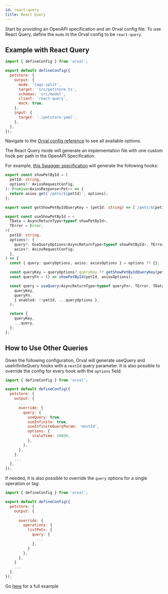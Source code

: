 ```yaml
---
id: react-query
title: React Query
---
```


Start by providing an OpenAPI specification and an Orval config file. To use React Query, define the `mode` in the Orval config to be `react-query`.

## Example with React Query

```js
import { defineConfig } from 'orval';

export default defineConfig({
  petstore: {
    output: {
      mode: 'tags-split',
      target: 'src/petstore.ts',
      schemas: 'src/model',
      client: 'react-query',
      mock: true,
    },
    input: {
      target: './petstore.yaml',
    },
  },
});
```

Navigate to the [Orval config reference](../reference/configuration/full-example) to see all available options.

The React Query mode will generate an implementation file with one custom hook per path in the OpenAPI Specification.

For example, <a href="https://github.com/orval-labs/orval/blob/master/samples/react-query/basic/petstore.yaml" target="_blank">this Swagger specification</a> will generate the following hooks:

```ts
export const showPetById = (
  petId: string,
  options?: AxiosRequestConfig,
): Promise<AxiosResponse<Pet>> => {
  return axios.get(`/pets/${petId}`, options);
};

export const getShowPetByIdQueryKey = (petId: string) => [`/pets/${petId}`];

export const useShowPetById = <
  TData = AsyncReturnType<typeof showPetById>,
  TError = Error,
>(
  petId: string,
  options?: {
    query?: UseQueryOptions<AsyncReturnType<typeof showPetById>, TError, TData>;
    axios?: AxiosRequestConfig;
  },
) => {
  const { query: queryOptions, axios: axiosOptions } = options ?? {};

  const queryKey = queryOptions?.queryKey ?? getShowPetByIdQueryKey(petId);
  const queryFn = () => showPetById(petId, axiosOptions);

  const query = useQuery<AsyncReturnType<typeof queryFn>, TError, TData>(
    queryKey,
    queryFn,
    { enabled: !!petId, ...queryOptions },
  );

  return {
    queryKey,
    ...query,
  };
};
```

## How to Use Other Queries

Given the following configuration, Orval will generate useQuery and useInfiniteQuery hooks with a `nextId` query parameter. It is also possible to override the config for every hook with the `options` field.

```js
import { defineConfig } from 'orval';

export default defineConfig({
  petstore: {
    output: {
      ...
      override: {
        query: {
          useQuery: true,
          useInfinite: true,
          useInfiniteQueryParam: 'nextId',
          options: {
            staleTime: 10000,
          },
        },
      },
    },
    ...
  },
});
```

If needed, it is also possible to override the `query` options for a single operation or tag:

```js
import { defineConfig } from 'orval';

export default defineConfig({
  petstore: {
    output: {
      ...
      override: {
        operations: {
          listPets: {
            query: {
              ...
            },
          }
        },
      },
    }
    ...
  },
});
```

Go <a href="https://github.com/orval-labs/orval/blob/master/samples/react-query/basic" target="_blank">here</a> for a full example
